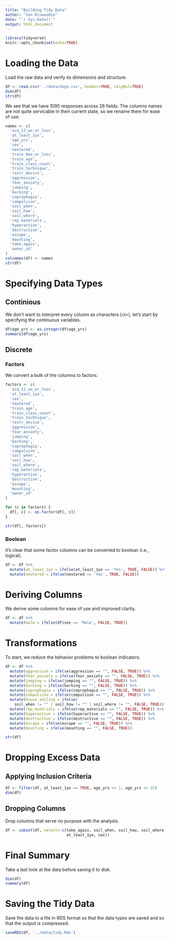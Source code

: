 ```yaml
---
title: "Building Tidy Data"
author: "Ian Dinwoodie"
date: "`r Sys.Date()`"
output: html_document
---
```


```r
library(tidyverse)
knitr::opts_chunk$set(echo=TRUE)
```

# Loading the Data

Load the raw data and verify its dimensions and structure.

```r
df <- read.csv('../data/dogs.csv', header=TRUE, skipNul=TRUE)
dim(df)
str(df)
```

We see that we have 1095 responses across 26 fields. The columns names are not
quite servicable in their current state, so we rename them for ease of use.

```r
names <- c(
  'acq_12_wo_or_less',
  'at_least_1yo',
  'age_yrs',
  'sex',
  'neutered',
  'train_6mo_or_less',
  'train_age',
  'train_class_count',
  'train_technique',
  'restr_device',
  'aggression',
  'fear_anxiety',
  'jumping',
  'barking',
  'coprophagia',
  'compulsion',
  'soil_when',
  'soil_how',
  'soil_where',
  'rep_materials',
  'hyperactive',
  'destructive',
  'escape',
  'mounting',
  'take_again',
  'owner_id'
)
colnames(df) <- names
str(df)
```

# Specifying Data Types

## Continious

We don't want to interpret every column as characters (`chr`), let's start by
specifying the continuous variables.

```r
df$age_yrs <- as.integer(df$age_yrs)
summary(df$age_yrs)
```

## Discrete

### Factors

We convert a bulk of the columns to factors.

```r
factors <- c(
  'acq_12_wo_or_less',
  'at_least_1yo',
  'sex',
  'neutered',
  'train_age',
  'train_class_count',
  'train_technique',
  'restr_device',
  'aggression',
  'fear_anxiety',
  'jumping',
  'barking',
  'coprophagia',
  'compulsion',
  'soil_when',
  'soil_how',
  'soil_where',
  'rep_materials',
  'hyperactive',
  'destructive',
  'escape',
  'mounting',
  'owner_id'
)

for (c in factors) {
  df[, c] <- as.factor(df[, c])
}

str(df[, factors])
```

### Boolean

It's clear that some factor columns can be converted to boolean (i.e., logical).

```r
df <- df %>%
  mutate(at_least_1yo = ifelse(at_least_1yo == 'Yes', TRUE, FALSE)) %>%
  mutate(neutered = ifelse(neutered == 'Yes', TRUE, FALSE))
```

# Deriving Columns

We derive some columns for ease of use and improved clarity.

```r
df <- df %>%
  mutate(male = ifelse(df$sex == 'Male', FALSE, TRUE))
```

# Transformations

To start, we reduce the behavior problems to boolean indicators.

```r
df <- df %>%
  mutate(aggression = ifelse(aggression == "", FALSE, TRUE)) %>%
  mutate(fear_anxiety = ifelse(fear_anxiety == "", FALSE, TRUE)) %>%
  mutate(jumping = ifelse(jumping == "", FALSE, TRUE)) %>%
  mutate(barking = ifelse(barking == "", FALSE, TRUE)) %>%
  mutate(coprophagia = ifelse(coprophagia == "", FALSE, TRUE)) %>%
  mutate(compulsion = ifelse(compulsion == "", FALSE, TRUE)) %>%
  mutate(house_soiling = ifelse(
    soil_when != "" | soil_how != "" | soil_where != "", FALSE, TRUE)) %>%
  mutate(rep_materials = ifelse(rep_materials == "", FALSE, TRUE)) %>%
  mutate(hyperactive = ifelse(hyperactive == "", FALSE, TRUE)) %>%
  mutate(destructive = ifelse(destructive == "", FALSE, TRUE)) %>%
  mutate(escape = ifelse(escape == "", FALSE, TRUE)) %>%
  mutate(mounting = ifelse(mounting == "", FALSE, TRUE))

str(df)
```

# Dropping Excess Data

## Applying Inclusion Criteria

```r
df <- filter(df, at_least_1yo == TRUE, age_yrs >= 1, age_yrs <= 35)
dim(df)
```

## Dropping Columns

Drop columns that serve no purpose with the analysis.

```r
df <- subset(df, select=-c(take_again, soil_when, soil_how, soil_where,
                           at_least_1yo, sex))
```

# Final Summary

Take a last look at the data before saving it to disk.

```r
dim(df)
summary(df)
```

# Saving the Tidy Data

Save the data to a file in RDS format so that the data types are saved and so
that the output is compressed.

```r
saveRDS(df, '../data/tidy.Rds')
```

